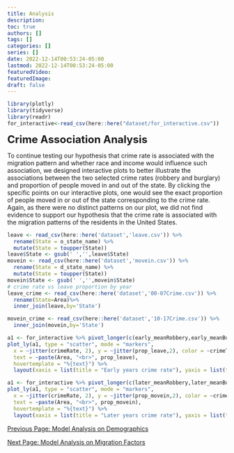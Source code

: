 ```yaml
---
title: Analysis
description:
toc: true
authors: []
tags: []
categories: []
series: []
date: 2022-12-14T00:53:24-05:00
lastmod: 2022-12-14T00:53:24-05:00
featuredVideo:
featuredImage:
draft: false
---
```


```r
library(plotly)
library(tidyverse)
library(readr)
for_interactive<-read_csv(here::here("dataset/for_interactive.csv"))
```

<font size="5"><b>Crime Association Analysis</font></b>


To continue testing our hypothesis that crime rate is associated with the migration pattern and whether race and income would influence such association, we designed interactive plots to better illustrate the associations between the two selected crime rates (robbery and burglary) and proportion of people moved in and out of the state. By clicking the specific points on our interactive plots, one would see the exact proportion of people moved in or out of the state corresponding to the crime rate. Again, as there were no distinct patterns on our plot, we did not find evidence to support our hypothesis that the crime rate is associated with the migration patterns of the residents in the United States.

```r
leave <- read_csv(here::here('dataset','leave.csv')) %>%
  rename(State = o_state_name) %>% 
  mutate(State = toupper(State))
leave$State <- gsub(' ','',leave$State)
movein <- read_csv(here::here('dataset','movein.csv')) %>%
  rename(State = d_state_name) %>% 
  mutate(State = toupper(State))
movein$State <- gsub(' ','',movein$State)
# crime rate vs leave proportion by year
leave_crime <- read_csv(here::here('dataset','00-07Crime.csv')) %>%
  rename(State=Area)%>%
  inner_join(leave,by='State')

```

```r
movein_crime <- read_csv(here::here('dataset','10-17Crime.csv')) %>%
  inner_join(movein,by='State')

```


```r
a1 <- for_interactive %>% pivot_longer(c(early_meanRobbery,early_meanBurglary),names_to = 'crimeType',values_to = 'crimeRate')
plot_ly(a1, type = "scatter", mode = "markers",
  x = ~jitter(crimeRate, 2), y = ~jitter(prop_leave,2), color = ~crimeType,
  text = ~paste(Area, "<br>", prop_leave),
  hovertemplate = "%{text}") %>%
  layout(xaxis = list(title = "Early years crime rate"), yaxis = list(title = "proportion of people moved out of State"))
```

```r
a1 <- for_interactive %>% pivot_longer(c(later_meanRobbery,later_meanBurglary),names_to = 'crimeType',values_to = 'crimeRate')
plot_ly(a1, type = "scatter", mode = "markers",
  x = ~jitter(crimeRate, 2), y = ~jitter(prop_movein,2), color = ~crimeType,
  text = ~paste(Area, "<br>", prop_movein),
  hovertemplate = "%{text}") %>%
  layout(xaxis = list(title = "Later years crime rate"), yaxis = list(title = "proportion of people moved into the State"))
```


[Previous Page: Model Analysis on Demographics](/analysis3/)

[Next Page: Model Analysis on Migration Factors](/analysis5/)

